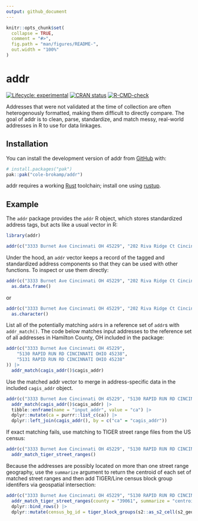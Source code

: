 ```yaml
---
output: github_document
---
```


<!-- README.md is generated from README.Rmd. Please edit that file -->

```r
knitr::opts_chunk$set(
  collapse = TRUE,
  comment = "#>",
  fig.path = "man/figures/README-",
  out.width = "100%"
)
```

# addr

<!-- badges: start -->
[![Lifecycle: experimental](https://img.shields.io/badge/lifecycle-experimental-orange.svg)](https://lifecycle.r-lib.org/articles/stages.html#experimental)
[![CRAN status](https://www.r-pkg.org/badges/version/hashdress)](https://CRAN.R-project.org/package=hashdress)
[![R-CMD-check](https://github.com/cole-brokamp/addr/actions/workflows/R-CMD-check.yaml/badge.svg)](https://github.com/cole-brokamp/addr/actions/workflows/R-CMD-check.yaml)
<!-- badges: end -->



Addresses that were not validated at the time of collection are often heterogenously formatted, making them difficult to directly compare. 
The goal of addr is to clean, parse, standardize, and match messy, real-world addresses in R to use for data linkages.

## Installation

You can install the development version of addr from [GitHub](https://github.com/) with:

``` r
# install.packages("pak")
pak::pak("cole-brokamp/addr")
```

addr requires a working [Rust](https://www.rust-lang.org/learn/get-started) toolchain; install one using [rustup](https://www.rust-lang.org/tools/install).

## Example

The `addr` package provides the `addr` R object, which stores standardized address tags, but acts like a usual vector in R:

```r
library(addr)
```

```r
addr(c("3333 Burnet Ave Cincinnati OH 45229", "202 Riva Ridge Ct Cincinnati OH 45140"))
```

Under the hood, an `addr` vector keeps a record of the tagged and standardized address components so that they can be used with other functions. To inspect or use them directly:

```r
addr(c("3333 Burnet Ave Cincinnati OH 45229", "202 Riva Ridge Ct Cincinnati OH 45140")) |>
  as.data.frame()
```

or

```r
addr(c("3333 Burnet Ave Cincinnati OH 45229", "202 Riva Ridge Ct Cincinnati OH 45140")) |>
  as.character()
```

List all of the potentially matching `addr`s in a reference set of `addr`s with `addr_match()`. The code below matches input addresses to the reference set of all addresses in Hamilton County, OH included in the package:

```r
addr(c("3333 Burnet Ave Cincinnati OH 45229", 
    "5130 RAPID RUN RD CINCINNATI OHIO 45238",
    "5131 RAPID RUN RD CINCINNATI OHIO 45238"
)) |>
  addr_match(cagis_addr()$cagis_addr)
```

Use the matched addr vector to merge in address-specific data in the included `cagis_addr` object.

```r
addr(c("3333 Burnet Ave Cincinnati OH 45229", "5130 RAPID RUN RD CINCINNATI OHIO 45238")) |>
  addr_match(cagis_addr()$cagis_addr) |>
  tibble::enframe(name = "input_addr", value = "ca") |>
  dplyr::mutate(ca = purrr::list_c(ca)) |>
  dplyr::left_join(cagis_addr(), by = c("ca" = "cagis_addr"))
```

If exact matching fails, use matching to TIGER street range files from the US census:

```r
addr(c("3333 Burnet Ave Cincinnati OH 45229", "5130 RAPID RUN RD CINCINNATI OHIO 45238")) |>
  addr_match_tiger_street_ranges()
```

Because the addresses are possibly located on more than one street range geography, use the `summarize` argument to return the centroid of each set of matched street ranges and then add TIGER/Line census block group identifers via geospatial intersection:

```r
addr(c("3333 Burnet Ave Cincinnati OH 45229", "5130 RAPID RUN RD CINCINNATI OHIO 45238")) |>
  addr_match_tiger_street_ranges(county = "39061", summarize = "centroid") |>
  dplyr::bind_rows() |>
  dplyr::mutate(census_bg_id = tiger_block_groups(s2::as_s2_cell(s2_geography)))
```
